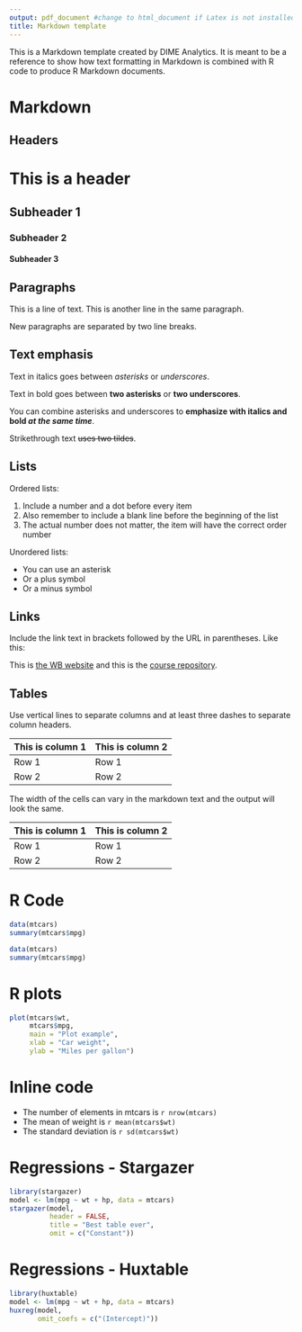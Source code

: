 ```yaml
---
output: pdf_document #change to html_document if Latex is not installed
title: Markdown template
---
```


This is a Markdown template created by DIME Analytics.
It is meant to be a reference to show how text formatting in Markdown is combined with R code to produce R Markdown documents.

# Markdown

##  Headers

# This is a header
## Subheader 1
### Subheader 2
#### Subheader 3

## Paragraphs

This is a line of text.
This is another line in the same paragraph.

New paragraphs are separated by two line breaks.

## Text emphasis

Text in italics goes between *asterisks* or _underscores_.

Text in bold goes between **two asterisks** or __two underscores__.

You can combine asterisks and underscores to **emphasize with italics and bold _at the same time_**.

Strikethrough text ~~uses two tildes~~.

## Lists

Ordered lists:

1. Include a number and a dot before every item
2. Also remember to include a blank line before the beginning of the list
1. The actual number does not matter, the item will have the correct order number

Unordered lists:

* You can use an asterisk
+ Or a plus symbol
- Or a minus symbol

## Links

Include the link text in brackets followed by the URL in parentheses.
Like this:

This is [the WB website](https://www.worldbank.org) and this is the [course repository](https://osf.io/86g3b).

## Tables

Use vertical lines to separate columns and at least three dashes to separate column headers.

|This is column 1|This is column 2|
|----------------|----------------|
|Row 1           |Row 1           |
|Row 2           |Row 2           |

The width of the cells can vary in the markdown text and the output will look the same.

|This is column 1    |This is column 2|
|---|-----------|
|Row 1   |Row 1     |
|Row 2      |Row 2|

<!-- Exercise 1 -->
<!-- No code needed, just change line 2 if necessary -->

<!-- Exercise 2 -->

# R Code

```r
data(mtcars)
summary(mtcars$mpg)
```

<!-- Exercise 3 -->

```r
data(mtcars)
summary(mtcars$mpg)
```

<!-- Exercise 4 -->

# R plots

```r
plot(mtcars$wt,
     mtcars$mpg,
     main = "Plot example",
     xlab = "Car weight",
     ylab = "Miles per gallon")
```

<!-- Exercise 5 -->
<!-- Note that inline code doesn't go in code blocks -->

# Inline code
- The number of elements in mtcars is `r nrow(mtcars)`
- The mean of weight is `r mean(mtcars$wt)`
- The standard deviation is `r sd(mtcars$wt)`

<!-- Exercise 6 -->

# Regressions - Stargazer

```r
library(stargazer)
model <- lm(mpg ~ wt + hp, data = mtcars)
stargazer(model,
          header = FALSE,
          title = "Best table ever",
          omit = c("Constant"))
```

<!-- Exercise 7 -->

# Regressions - Huxtable

```r
library(huxtable)
model <- lm(mpg ~ wt + hp, data = mtcars)
huxreg(model,
       omit_coefs = c("(Intercept)"))
```
